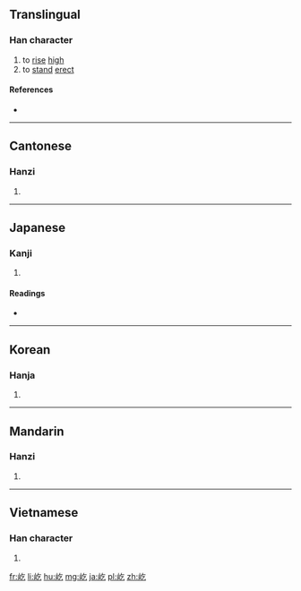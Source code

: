 ==Translingual==

===Han character===
{{Han char|rn=46|rad=山|as=03|sn=6|four=2871<sub>7</sub>|canj=山人弓 (UON)|ids=⿰[[山]][[乞]]}}

# to [[rise]] [[high]]
# to [[stand]] [[erect]]

====References====
* {{Han ref|kx=0307.150|dkj=07889|dj=0607.140|hdz=10761.110|uh=5C79|ud=23673|bh=A67A|bd=42618}}

----

==Cantonese==

===Hanzi===
{{yue-hanzi|jyut=[[ngat6]]|y=ngat6}}

# {{defn|lang=yue|sort=山03}}

----

==Japanese==

===Kanji===
{{ja-kanji|grade=|rs=山03}}

# {{defn|lang=ja|sort=山03}}

====Readings====
* {{ja-readings|on=[[きつ]] (kitsu), [[ぎつ]] (gitsu)|kun=[[そばだつ]] (sobadatsu)}}

----

==Korean==

===Hanja===
{{ko-hanja|hangeul=흘|rv=heul|mr=hŭl}}

# {{defn|lang=ko|sort=山03}}

----

==Mandarin==

===Hanzi===
{{cmn-hanzi|pin=[[yì]] ([[yi4]])|wg=i<sup>4</sup>}}

# {{defn|lang=cmn|sort=山03}}

----

==Vietnamese==

===Han character===
{{vi-readings|rs=山03| hanviet = ngật}}

# {{defn|lang=vi|sort=山03}}

[[fr:屹]]
[[li:屹]]
[[hu:屹]]
[[mg:屹]]
[[ja:屹]]
[[pl:屹]]
[[zh:屹]]